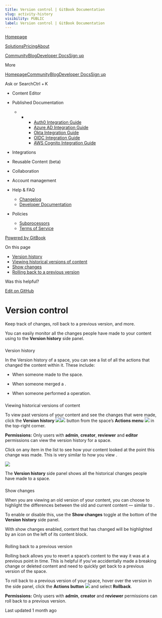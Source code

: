 ```yaml
---
title: Version control | GitBook Documentation
slug: activity-history
visibility: PUBLIC
label: Version control | GitBook Documentation
---
```

[Homepage](https://www.gitbook.com/)

[Solutions](https://www.gitbook.com/solutions/public-docs)[Pricing](https://www.gitbook.com/pricing)[About](https://www.gitbook.com/about)

[Community](https://github.com/GitbookIO/community)[Blog](https://www.gitbook.com/blog)[Developer Docs](https://developer.gitbook.com/)[Sign up](https://gitbook.com/join)

More

[Homepage](https://www.gitbook.com/)[Community](https://github.com/GitbookIO/community)[Blog](https://www.gitbook.com/blog)[Developer Docs](https://developer.gitbook.com/)[Sign up](https://gitbook.com/join)

Ask or SearchCtrl + K

*   Content Editor
    
*   Published Documentation
    
    *   *   *   [Auth0 Integration Guide](https://developer.gitbook.com/visitor-authentication/guides/integrations/how-to-use-auth0-integration-for-visitor-authentication)
            *   [Azure AD Integration Guide](https://developer.gitbook.com/visitor-authentication/guides/integrations/how-to-use-azure-ad-integration-for-visitor-authentication)
            *   [Okta Integration Guide](https://developer.gitbook.com/visitor-authentication/guides/integrations/how-to-use-okta-integration-for-visitor-authentication)
            *   [OIDC Integration Guide](https://developer.gitbook.com/visitor-authentication/guides/integrations/how-to-use-the-oidc-integration-for-visitor-authentication)
            *   [AWS Cognito Integration Guide](https://developer.gitbook.com/visitor-authentication/guides/integrations/how-to-use-the-aws-cognito-integration-for-visitor-authentication)
            
        
    
*   Integrations
    
*   Reusable Content (beta)
    
*   Collaboration
    
*   Account management
    
*   Help & FAQ
    
    *   [Changelog](https://changelog.gitbook.com/)
    *   [Developer Documentation](https://developer.gitbook.com/)
*   Policies
    
    *   [Subprocessors](https://policies.gitbook.com/security/subprocessors)
    *   [Terms of Service](https://policies.gitbook.com/terms)

[Powered by GitBook](https://www.gitbook.com/?utm_source=content&utm_medium=trademark&utm_campaign=NkEGS7hzeqa35sMXQZ4X)

On this page

*   [Version history](#see-the-activity-of-a-specific-draft)
*   [Viewing historical versions of content](#viewing-historical-versions-of-content)
*   [Show changes](#show-changes)
*   [Rolling back to a previous version](#rolling-back-to-a-previous-version)

Was this helpful?

[Edit on GitHub](https://github.com/GitbookIO/public-docs/blob/main/content-editor/activity-history.md)

Version control
===============

Keep track of changes, roll back to a previous version, and more.

You can easily monitor all the changes people have made to your content using to the **Version history** side panel.

### 

[](#see-the-activity-of-a-specific-draft)

Version history

In the Version history of a space, you can see a list of all the actions that changed the content within it. These include:

*   When someone made to the space.
    
*   When someone merged a .
    
*   When someone performed a operation.
    

### 

[](#viewing-historical-versions-of-content)

Viewing historical versions of content

To view past versions of your content and see the changes that were made, click the **Version history** ![](https://docs.gitbook.com/~gitbook/image?url=https%3A%2F%2F1050631731-files.gitbook.io%2F%7E%2Ffiles%2Fv0%2Fb%2Fgitbook-x-prod.appspot.com%2Fo%2Fspaces%252FNkEGS7hzeqa35sMXQZ4X%252Fuploads%252FkWvcwUthx2meKVtHdEvy%252FRevision%2520history%2520light.png%3Falt%3Dmedia%26token%3Df9168d6b-696d-47d7-84a0-b52521e479a0&width=33&dpr=4&quality=100&sign=992140a5&sv=1)![](https://docs.gitbook.com/~gitbook/image?url=https%3A%2F%2F1050631731-files.gitbook.io%2F%7E%2Ffiles%2Fv0%2Fb%2Fgitbook-x-prod.appspot.com%2Fo%2Fspaces%252FNkEGS7hzeqa35sMXQZ4X%252Fuploads%252FzF9B7oInnNxl9Snio0bd%252FRevision%2520history%2520dark.png%3Falt%3Dmedia%26token%3Dd2e572a8-1ad8-468f-8060-93a7ec22f00a&width=33&dpr=4&quality=100&sign=a3f3f795&sv=1) button from the space’s **Actions menu** ![](https://docs.gitbook.com/~gitbook/image?url=https%3A%2F%2F1050631731-files.gitbook.io%2F%7E%2Ffiles%2Fv0%2Fb%2Fgitbook-x-prod.appspot.com%2Fo%2Fspaces%252FNkEGS7hzeqa35sMXQZ4X%252Fuploads%252FIfd7ka3cralqGUz0Z41B%252FFrame%25201.png%3Falt%3Dmedia%26token%3D2cddf304-8c59-4623-b7c2-78b494275308&width=13&dpr=4&quality=100&sign=4304ab0c&sv=1) in the top-right corner.

**Permissions:** Only users with **admin**, **creator**, **reviewer** and **editor** permissions can view the version history for a space.

Click on any item in the list to see how your content looked at the point this change was made. This is very similar to how you view .

![](https://docs.gitbook.com/~gitbook/image?url=https%3A%2F%2F1050631731-files.gitbook.io%2F%7E%2Ffiles%2Fv0%2Fb%2Fgitbook-x-prod.appspot.com%2Fo%2Fspaces%252FNkEGS7hzeqa35sMXQZ4X%252Fuploads%252FpcLcUuHHE5WQqOtUm3zl%252Feditor-versions.png%3Falt%3Dmedia%26token%3D1bcb486e-b049-4ed9-83cc-b564400340bb&width=768&dpr=4&quality=100&sign=a057ccd2&sv=1)

The **Version history** side panel shows all the historical changes people have made to a space.

### 

[](#show-changes)

Show changes

When you are viewing an old version of your content, you can choose to highlight the differences between the old and current content — similar to .

To enable or disable this, use the **Show changes** toggle at the bottom of the **Version history** side panel.

With show changes enabled, content that has changed will be highlighted by an icon on the left of its content block.

### 

[](#rolling-back-to-a-previous-version)

Rolling back to a previous version

Rolling back allows you to revert a space’s content to the way it was at a previous point in time. This is helpful if you’ve accidentally made a breaking change or deleted content and need to quickly get back to a previous version of the space.

To roll back to a previous version of your space, hover over the version in the side panel, click the **Actions button** ![](https://docs.gitbook.com/~gitbook/image?url=https%3A%2F%2F1050631731-files.gitbook.io%2F%7E%2Ffiles%2Fv0%2Fb%2Fgitbook-x-prod.appspot.com%2Fo%2Fspaces%252FNkEGS7hzeqa35sMXQZ4X%252Fuploads%252FIfd7ka3cralqGUz0Z41B%252FFrame%25201.png%3Falt%3Dmedia%26token%3D2cddf304-8c59-4623-b7c2-78b494275308&width=13&dpr=4&quality=100&sign=4304ab0c&sv=1) and select **Rollback**.

**Permissions:** Only users with **admin**, **creator** and **reviewer** permissions can roll back to a previous version.

Last updated 1 month ago
